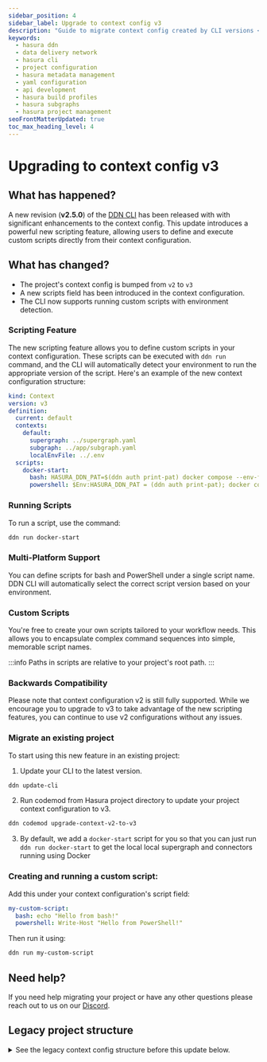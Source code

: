 ```yaml
---
sidebar_position: 4
sidebar_label: Upgrade to context config v3
description: "Guide to migrate context config created by CLI versions < v2.4.0"
keywords:
  - hasura ddn
  - data delivery network
  - hasura cli
  - project configuration
  - hasura metadata management
  - yaml configuration
  - api development
  - hasura build profiles
  - hasura subgraphs
  - hasura project management
seoFrontMatterUpdated: true
toc_max_heading_level: 4
---
```



# Upgrading to context config v3

## What has happened?

A new revision (**v2.5.0**) of the [DDN CLI](/cli/installation.mdx) has been released with with significant enhancements
to the context config. This update introduces a powerful new scripting feature, allowing users to define and execute
custom scripts directly from their context configuration.

## What has changed?

- The project's context config is bumped from `v2` to `v3`
- A new scripts field has been introduced in the context configuration.
- The CLI now supports running custom scripts with environment detection.

### Scripting Feature
The new scripting feature allows you to define custom scripts in your context configuration. These scripts can be executed
with `ddn run` command, and the CLI will automatically detect your environment to run the appropriate version of the script.
Here's an example of the new context configuration structure:

```yaml
kind: Context
version: v3
definition:
  current: default
  contexts:
    default:
      supergraph: ../supergraph.yaml
      subgraph: ../app/subgraph.yaml
      localEnvFile: ../.env
  scripts:
    docker-start:
      bash: HASURA_DDN_PAT=$(ddn auth print-pat) docker compose --env-file .env up --build --pull always -d
      powershell: $Env:HASURA_DDN_PAT = (ddn auth print-pat); docker compose --env-file .env up --build --pull always -d
```

### Running Scripts
To run a script, use the command:
```bash
ddn run docker-start
```

### Multi-Platform Support
You can define scripts for bash and PowerShell under a single script name. DDN CLI will automatically select the correct
script version based on your environment.

### Custom Scripts
You're free to create your own scripts tailored to your workflow needs. This allows you to encapsulate complex command
sequences into simple, memorable script names.

:::info Paths in scripts are relative to your project's root path.
:::

### Backwards Compatibility
Please note that context configuration v2 is still fully supported. While we encourage you to upgrade to v3 to take
advantage of the new scripting features, you can continue to use v2 configurations without any issues.

### Migrate an existing project
To start using this new feature in an existing project:

1. Update your CLI to the latest version.
```bash
ddn update-cli
```
2. Run codemod from Hasura project directory to update your project context configuration to v3.
```bash
ddn codemod upgrade-context-v2-to-v3
```
3. By default, we add a `docker-start` script for you so that you can just run `ddn run docker-start` to get the local
local supergraph and connectors running using Docker


### Creating and running a custom script:
Add this under your context configuration's script field:
```yaml
my-custom-script:
  bash: echo "Hello from bash!"
  powershell: Write-Host "Hello from PowerShell!"
```
Then run it using:
```bash
ddn run my-custom-script
```

## Need help?

If you need help migrating your project or have any other questions please reach out to us on our
[Discord](https://hasura.io/discord).

## Legacy project structure

<details>
    <summary>
        See the legacy context config structure before this update below.
    </summary>

```
kind: Context
version: v2
definition:
  current: default
  contexts:
    default:
      supergraph: ../supergraph.yaml
      subgraph: ../app/subgraph.yaml
      localEnvFile: ../.env
```

</details>
